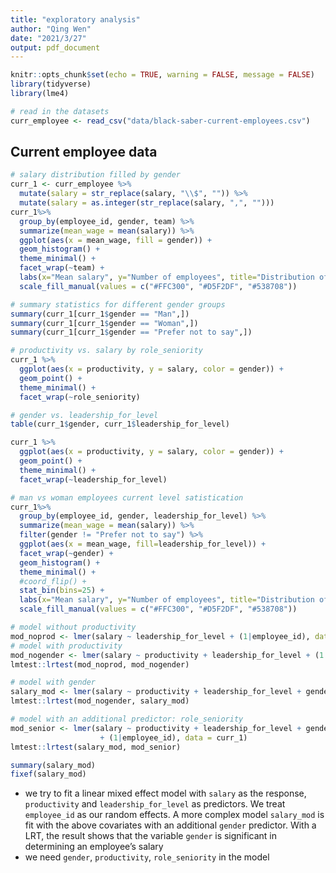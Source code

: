 ```yaml
---
title: "exploratory analysis"
author: "Qing Wen"
date: "2021/3/27"
output: pdf_document
---
```


```r
knitr::opts_chunk$set(echo = TRUE, warning = FALSE, message = FALSE)
library(tidyverse)
library(lme4)
```

```r
# read in the datasets
curr_employee <- read_csv("data/black-saber-current-employees.csv")
```

## Current employee data

```r
# salary distribution filled by gender
curr_1 <- curr_employee %>% 
  mutate(salary = str_replace(salary, "\\$", "")) %>% 
  mutate(salary = as.integer(str_replace(salary, ",", ""))) 
curr_1%>% 
  group_by(employee_id, gender, team) %>% 
  summarize(mean_wage = mean(salary)) %>% 
  ggplot(aes(x = mean_wage, fill = gender)) +
  geom_histogram() +
  theme_minimal() +
  facet_wrap(~team) +
  labs(x="Mean salary", y="Number of employees", title="Distribution of mean salary of each current employees",subtitle="Classifed by genders") +
  scale_fill_manual(values = c("#FFC300", "#D5F2DF", "#538708"))

# summary statistics for different gender groups
summary(curr_1[curr_1$gender == "Man",])
summary(curr_1[curr_1$gender == "Woman",])
summary(curr_1[curr_1$gender == "Prefer not to say",])
```

```r
# productivity vs. salary by role_seniority
curr_1 %>% 
  ggplot(aes(x = productivity, y = salary, color = gender)) +
  geom_point() +
  theme_minimal() +
  facet_wrap(~role_seniority)

# gender vs. leadership_for_level
table(curr_1$gender, curr_1$leadership_for_level)

curr_1 %>% 
  ggplot(aes(x = productivity, y = salary, color = gender)) +
  geom_point() +
  theme_minimal() +
  facet_wrap(~leadership_for_level)
```

```r
# man vs woman employees current level satistication
curr_1%>% 
  group_by(employee_id, gender, leadership_for_level) %>% 
  summarize(mean_wage = mean(salary)) %>% 
  filter(gender != "Prefer not to say") %>%
  ggplot(aes(x = mean_wage, fill=leadership_for_level)) +
  facet_wrap(~gender) +
  geom_histogram() +
  theme_minimal() +
  #coord_flip() +
  stat_bin(bins=25) +
  labs(x="Mean salary", y="Number of employees", title="Distribution of mean salary of each current employees",subtitle="Classifed by satisfication", fill = "Satisfication") +
  scale_fill_manual(values = c("#FFC300", "#D5F2DF", "#538708"))
```

```r
# model without productivity
mod_noprod <- lmer(salary ~ leadership_for_level + (1|employee_id), data = curr_1)
# model with productivity
mod_nogender <- lmer(salary ~ productivity + leadership_for_level + (1|employee_id), data = curr_1)
lmtest::lrtest(mod_noprod, mod_nogender)

# model with gender
salary_mod <- lmer(salary ~ productivity + leadership_for_level + gender + (1|employee_id), data = curr_1)
lmtest::lrtest(mod_nogender, salary_mod)

# model with an additional predictor: role_seniority
mod_senior <- lmer(salary ~ productivity + leadership_for_level + gender + role_seniority 
                    + (1|employee_id), data = curr_1)
lmtest::lrtest(salary_mod, mod_senior)

summary(salary_mod)
fixef(salary_mod)
```

- we try to fit a linear mixed effect model with `salary` as the response, `productivity` and `leadership_for_level` as predictors. We treat `employee_id` as our random effects. A more complex model `salary_mod` is fit with the above covariates with an additional `gender` predictor. With a LRT, the result shows that the variable `gender` is significant in determining an employee's salary
- we need `gender`, `productivity`, `role_seniority` in the model


